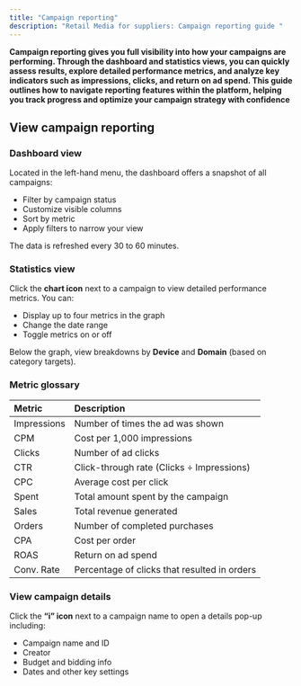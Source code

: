 ```yaml
---
title: "Campaign reporting"
description: "Retail Media for suppliers: Campaign reporting guide "
---
```


**Campaign reporting gives you full visibility into how your campaigns are performing. Through the dashboard and statistics views, you can quickly assess results, explore detailed performance metrics, and analyze key indicators such as impressions, clicks, and return on ad spend. This guide outlines how to navigate reporting features within the platform, helping you track progress and optimize your campaign strategy with confidence**

## View campaign reporting 

### **Dashboard view** 

Located in the left-hand menu, the dashboard offers a snapshot of all campaigns: 

- Filter by campaign status 
- Customize visible columns 
- Sort by metric 
- Apply filters to narrow your view 

The data is refreshed every 30 to 60 minutes. 

### **Statistics view** 

Click the **chart icon** next to a campaign to view detailed performance metrics. You can: 

- Display up to four metrics in the graph 
- Change the date range 
- Toggle metrics on or off 

Below the graph, view breakdowns by **Device** and **Domain** (based on category targets). 

### **Metric glossary** 

| **Metric**  | **Description**                              |
| :---------- | :------------------------------------------- |
| Impressions | Number of times the ad was shown             |
| CPM         | Cost per 1,000 impressions                   |
| Clicks      | Number of ad clicks                          |
| CTR         | Click-through rate (Clicks ÷ Impressions)    |
| CPC         | Average cost per click                       |
| Spent       | Total amount spent by the campaign           |
| Sales       | Total revenue generated                      |
| Orders      | Number of completed purchases                |
| CPA         | Cost per order                               |
| ROAS        | Return on ad spend                           |
| Conv. Rate  | Percentage of clicks that resulted in orders |

### **View campaign details** 

Click the **“i” icon** next to a campaign name to open a details pop-up including: 

- Campaign name and ID 
- Creator 
- Budget and bidding info 
- Dates and other key settings 